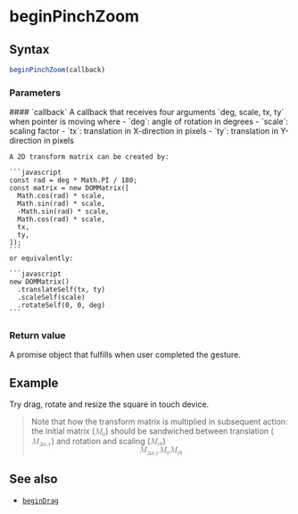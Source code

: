 
<Module name="zeta-dom/dom" />

# beginPinchZoom

## Syntax

```javascript
beginPinchZoom(callback)
```

<ImportHint
    name="beginPinchZoom"
    module="zeta-dom/dom"
    global="zeta.dom.beginPinchZoom"
/>

### Parameters

<dl>
    #### `callback`
    A callback that receives four arguments `deg, scale, tx, ty` when pointer is moving where
    - `deg`: angle of rotation in degrees
    - `scale`: scaling factor
    - `tx`: translation in X-direction in pixels
    - `ty`: translation in Y-direction in pixels

    A 2D transform matrix can be created by:

    ```javascript
    const rad = deg * Math.PI / 180;
    const matrix = new DOMMatrix([
      Math.cos(rad) * scale,
      Math.sin(rad) * scale,
      -Math.sin(rad) * scale,
      Math.cos(rad) * scale,
      tx,
      ty,
    ]);
    ```
    or equivalently:

    ```javascript
    new DOMMatrix()
      .translateSelf(tx, ty)
      .scaleSelf(scale)
      .rotateSelf(0, 0, deg)
    ```
</dl>

### Return value

A promise object that fulfills when user completed the gesture.

## Example

Try drag, rotate and resize the square in touch device.

<Example />

> Note that how the transform matrix is multiplied in subsequent action:
> the initial matrix (<math><msub><mi>M</mi><mn>0</mn></msub></math>) should be sandwiched between
> translation (<math><msub><mi>M</mi><mn>Δx,y</mn></msub></math>) and rotation and scaling 
> (<math><msub><mi>M</mi><mn>rθ</mn></msub></math>)
>   <math display="block">
>       <msub><mi>M</mi><mn>Δx,y</mn></msub>
>       <msub><mi>M</mi><mn>0</mn></msub>
>       <msub><mi>M</mi><mn>rθ</mn></msub>
>   </math>

## See also

- [`beginDrag`](:)
